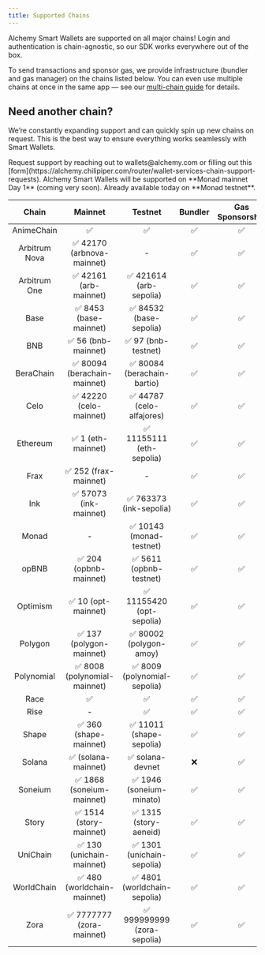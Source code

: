 ```yaml
---
title: Supported Chains
---
```


Alchemy Smart Wallets are supported on all major chains! Login and authentication is chain-agnostic, so our SDK works everywhere out of the box.

To send transactions and sponsor gas, we provide infrastructure (bundler and gas manager) on the chains listed below. You can even use multiple chains at once in the same app — see our [multi-chain guide](/wallets/recipes/multi-chain-setup) for details.

## Need another chain?

We’re constantly expanding support and can quickly spin up new chains on request. This is the best way to ensure everything works seamlessly with Smart Wallets.

<Info>
  Request support by reaching out to wallets@alchemy.com or filling out this
  [form](https://alchemy.chilipiper.com/router/wallet-services-chain-support-requests).
</Info>

<Tip>
  Alchemy Smart Wallets will be supported on **Monad mainnet Day 1** (coming
  very soon). Already available today on **Monad testnet**.
</Tip>

|     Chain     |           Mainnet            |           Testnet            | Bundler | Gas Sponsorship |
| :-----------: | :--------------------------: | :--------------------------: | :-----: | :-------------: |
|  AnimeChain   |              ✅              |              ✅              |   ✅    |       ✅        |
| Arbitrum Nova |  ✅ 42170 (arbnova-mainnet)  |              -               |   ✅    |       ✅        |
| Arbitrum One  |    ✅ 42161 (arb-mainnet)    |   ✅ 421614 (arb-sepolia)    |   ✅    |       ✅        |
|     Base      |    ✅ 8453 (base-mainnet)    |   ✅ 84532 (base-sepolia)    |   ✅    |       ✅        |
|      BNB      |     ✅ 56 (bnb-mainnet)      |     ✅ 97 (bnb-testnet)      |   ✅    |       ✅        |
|   BeraChain   | ✅ 80094 (berachain-mainnet) | ✅ 80084 (berachain-bartio)  |   ✅    |       ✅        |
|     Celo      |   ✅ 42220 (celo-mainnet)    |  ✅ 44787 (celo-alfajores)   |   ✅    |       ✅        |
|   Ethereum    |      ✅ 1 (eth-mainnet)      |  ✅ 11155111 (eth-sepolia)   |   ✅    |       ✅        |
|     Frax      |    ✅ 252 (frax-mainnet)     |              -               |   ✅    |       ✅        |
|      Ink      |    ✅ 57073 (ink-mainnet)    |   ✅ 763373 (ink-sepolia)    |   ✅    |       ✅        |
|     Monad     |              -               |   ✅ 10143 (monad-testnet)   |   ✅    |       ✅        |
|     opBNB     |    ✅ 204 (opbnb-mainnet)    |   ✅ 5611 (opbnb-testnet)    |   ✅    |       ✅        |
|   Optimism    |     ✅ 10 (opt-mainnet)      |  ✅ 11155420 (opt-sepolia)   |   ✅    |       ✅        |
|    Polygon    |   ✅ 137 (polygon-mainnet)   |   ✅ 80002 (polygon-amoy)    |   ✅    |       ✅        |
|  Polynomial   | ✅ 8008 (polynomial-mainnet) | ✅ 8009 (polynomial-sepolia) |   ✅    |       ✅        |
|     Race      |              ✅              |              ✅              |   ✅    |       ✅        |
|     Rise      |              -               |              ✅              |   ✅    |       ✅        |
|     Shape     |    ✅ 360 (shape-mainnet)    |   ✅ 11011 (shape-sepolia)   |   ✅    |       ✅        |
|    Solana     |     ✅ (solana-mainnet)      |       ✅ solana-devnet       |   ❌    |       ✅        |
|    Soneium    |  ✅ 1868 (soneium-mainnet)   |   ✅ 1946 (soneium-minato)   |   ✅    |       ✅        |
|     Story     |   ✅ 1514 (story-mainnet)    |    ✅ 1315 (story-aeneid)    |   ✅    |       ✅        |
|   UniChain    |  ✅ 130 (unichain-mainnet)   |  ✅ 1301 (unichain-sepolia)  |   ✅    |       ✅        |
|  WorldChain   | ✅ 480 (worldchain-mainnet)  | ✅ 4801 (worldchain-sepolia) |   ✅    |       ✅        |
|     Zora      |  ✅ 7777777 (zora-mainnet)   | ✅ 999999999 (zora-sepolia)  |   ✅    |       ✅        |
